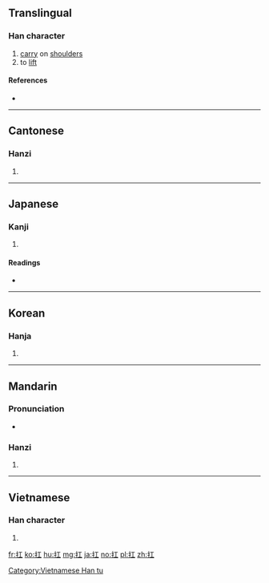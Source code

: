 {{also|摃}}
==Translingual==

===Han character===
{{Han char|rn=64|rad=手|as=03|sn=6|four=5101<sub>0</sub>|canj=手一 (QM)|ids=⿰[[扌]][[工]]}}

# [[carry]] on [[shoulder]]s
# to [[lift]]

====References====
* {{Han ref|kx=0417.230|dkj=11798|dj=0764.150|hdz=31829.030|uh=625B|ud=25179|bh=A6AA|bd=42666}}

----

==Cantonese==

===Hanzi===
{{yue-hanzi|jyut=[[gong1]], [[kong1]]|y=gong1, kong1}}

# {{defn|lang=yue|sort=手03}}

----

==Japanese==

===Kanji===
{{ja-kanji|grade=|rs=手03}}

# {{defn|lang=ja|sort=手03}}

====Readings====
* {{ja-readings|on=[[こう]] (kō)|kun=[[あげる]] (ageru), [[かつぐ]] (katsugu)}}

----

==Korean==

===Hanja===
{{ko-hanja|hangeul=강|eumhun=|rv=gang|mr=kang|y=kang}}

# {{defn|lang=ko|sort=手03}}

----

==Mandarin==

===Pronunciation===
* {{audio|Zh-káng.ogg|Audio|lang=cmn}}

===Hanzi===
{{cmn-hanzi|pin=[[káng]] ([[kang2]]), [[gāng]] ([[gang1]])|wg=k'ang<sup>2</sup>, kang<sup>1</sup>}}

# {{defn|lang=cmn|sort=手03}}

----

==Vietnamese==

===Han character===
{{vi-readings|rs=手03| hanviet = [[giăng]], [[giang]], [[căng]], [[dăng]], [[giằng]], [[dàng]], [[giương]], [[gồng]], [[khiêng]]}}

# {{defn|lang=vi|sort=手03}}

[[Category:Vietnamese Han tu]]

[[fr:扛]]
[[ko:扛]]
[[hu:扛]]
[[mg:扛]]
[[ja:扛]]
[[no:扛]]
[[pl:扛]]
[[zh:扛]]